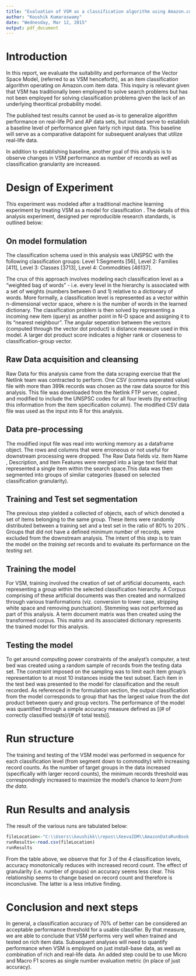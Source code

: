 ```yaml
---
title: "Evaluation of VSM as a classification algorithm using Amazon.com data"
author: "Koushik Kumaraswamy"
date: "Wednesday, Mar 12, 2015"
output: pdf_document
---
```


# Introduction
In this report, we  evaluate the suitability and performance of the Vector Space Model, (referred to as VSM henceforth), as an item classification algorithm operating on  Amazon.com item data. This inquiry is relevant given that  VSM has traditionally been employed to solve  search problems but has not been employed for solving classification problems given the lack of an underlying theoritical  probability model.  

The published test results cannot be used as-is to generalize algorithm performance on real-life PO and AP data sets, but instead serve to  establish a baseline level of performance  given fairly rich input data. This baseline will serve as a comparative datapoint for subsequent analyses that utilize real-life data. 

In addition to establishing baseline, another goal of this analysis is to observe changes in VSM  performance as number of records as well as  classification granularity are increased. 

# Design of Experiment
This  experiment was modeled after a traditional machine learning experiment  by treating VSM as a model for classification .  The details of this analysis experiment, designed per reproducible research standards, is outlined below: 

## On model formulation
The classification schema used in this analysis was UNSPSC with the following classification groups: Level 1:Segments [56], Level 2: Families [411], Level 3: Classes [3713], Level 4: Commodities [46137]. 

The crux of this approach involves modeling each classification level as a "weighted bag of words" - i.e.  every level in the hierarchy is associated with a set of weights (numbers between 0 and 1) relative to a dictionary of words. More formally, a classification level is represented as a vector within n-dimensional vector space, where n is the number of words in the learned dictionary. The classification problem is then solved by representing a incoming new item (query) as another point in N-D space and assigning it to its  "nearest neighbour". The angular seperation between the vectors (computed through the vector dot product) is  distance measure used in this model. A larger dot product score indicates a higher rank or closeness to classification-group vector. 

## Raw Data acquisition and cleansing
Raw Data  for this analysis came from the data scraping exercise that the Netlink team was contracted to perform. One CSV (comma seperated value) file with more than 399k records was chosen as the raw data source for this analysis. This file 
was  downloaded from the Netlink FTP server, copied ,  and modified to include the UNSPSC codes for all four levels (by extracting this information from the item specification column).  The modified CSV data file was used as the input into R for this analysis. 

## Data pre-processing
The modified input file was read into working memory as a dataframe object. The rows and columns that  were  erroneous or not useful for downstream processing were dropped. The Raw Data fields viz. Item Name , Description, and Item Features were merged into a large text field that represented a single item within the search space.This data was then segmented into groups of similar categories (based on  selected classification granularity).


## Training and Test set segmentation
The previous step yielded a collected of objects, each of which denoted a set of items belonging to the same group. These items  were  randomly distributed  between a training set and a test set in the ratio of 80% to 20% . Groups that did not have a defined minimum number of records,  were excluded from the downstream analysis. The intent of this step is to train the model on the *training set* records and to evaluate its performance on the *testing set*.


## Training the model 
For VSM, training involved the creation of set of artificial documents, each representing a group within the selected classification hierarchy. A Corpus comprising of these artificial documents was then  created and normalized through various tranformations (viz. conversion to lower case, stripping white space and removing punctuation). Stemming was not performed as part of this analysis. A term document matrix was then created using the  transformed corpus. This matrix and its associated dictionary represents the trained model for this analysis.

## Testing the model
To get around computing power constraints of the analyst's computer, a test bed was created using a random sample of records from the testing data set. The constraint imposed on the sampling was to limit each item group's  representation to at most 10 instances inside the test subset. Each item in the test bed was presented to the model for classification and the result  recorded. As referenced in the formulation section, the output classification from the model corresponds to group that has the largest value from the dot product between query and group vectors. The performance of the model was quantified through a simple accuracy measure defined as [(# of correctly classified tests)/(# of total tests)]. 

# Run structure
The training and testing of the VSM model was performed in sequence for each classification level (from segment down to commodity) with increasing record counts. As the number of target groups in the data increased (specifically with larger record counts), the minimum  records threshold was correspondingly increased to maximize the  model's chance to *learn from the data*. 

# Run Results and analysis
The result of the various runs are tabulated below:

```r

fileLocation<-"C:\\Users\\koushikk\\repos\\XeevaIDM\\AmazonDataRunBook.csv"
runResults<-read.csv(fileLocation)
runResults

```


From the table above, we observe that for 3 of the 4 classification levels, accuracy monotonically reduces with increased record count. The effect of granularity (i.e. number of groups) on accuracy seems less clear. This relationship seems to change based on record count and therefore is inconclusive. The latter is a less intutive finding. 

# Conclusion and next steps
In general, a classification accuracy of 70% of better can be considered an acceptable performance threshold for a usable classifier. By that measure, we are able to conclude that VSM performs very well when trained and tested on rich item data. Subsequent analyses will need to quantify performance when VSM is employed on  just install-base data, as well as combination of rich and real-life data. An added step could  be to use Micro and Macro F1 scores as single number evaluation metric (in place of just accuracy).